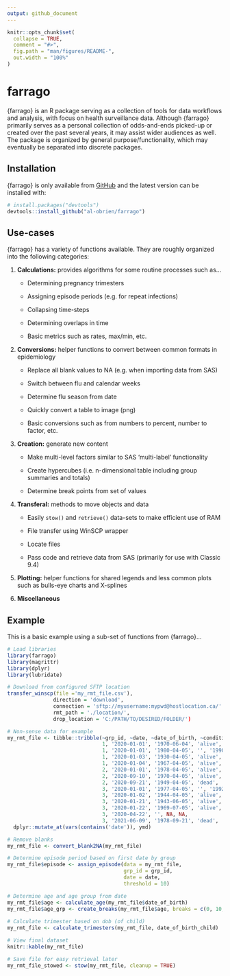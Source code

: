```yaml
---
output: github_document
---
```


<!-- README.md is generated from README.Rmd. Please edit that file -->

```r
knitr::opts_chunk$set(
  collapse = TRUE,
  comment = "#>",
  fig.path = "man/figures/README-",
  out.width = "100%"
)
```

# farrago

<!-- badges: start -->

<!-- badges: end -->

{farrago} is an R package serving as a collection of tools for data workflows and analysis, with focus on health surveillance data. Although {farrago} primarily serves as a personal collection of odds-and-ends picked-up or created over the past several years, it may assist wider audiences as well. The package is organized by general purpose/functionality, which may eventually be separated into discrete packages.

## Installation

{farrago} is only available from [GitHub](https://github.com/) and the latest version can be installed with:

``` r
# install.packages("devtools")
devtools::install_github("al-obrien/farrago")
```

## Use-cases

{farrago} has a variety of functions available. They are roughly organized into the following categories:

1.  **Calculations:** provides algorithms for some routine processes such as...

    -   Determining pregnancy trimesters

    -   Assigning episode periods (e.g. for repeat infections)

    -   Collapsing time-steps

    -   Determining overlaps in time

    -   Basic metrics such as rates, max/min, etc.

2.  **Conversions:** helper functions to convert between common formats in epidemiology

    -   Replace all blank values to NA (e.g. when importing data from SAS)

    -   Switch between flu and calendar weeks

    -   Determine flu season from date

    -   Quickly convert a table to image (png)

    -   Basic conversions such as from numbers to percent, number to factor, etc.

3.  **Creation:** generate new content

    -   Make multi-level factors similar to SAS 'multi-label' functionality

    -   Create hypercubes (i.e. n-dimensional table including group summaries and totals)

    -   Determine break points from set of values

4.  **Transferal:** methods to move objects and data

    -   Easily `stow()` and `retrieve()` data-sets to make efficient use of RAM

    -   File transfer using WinSCP wrapper

    -   Locate files

    -   Pass code and retrieve data from SAS (primarily for use with Classic 9.4)

5.  **Plotting:** helper functions for shared legends and less common plots such as bulls-eye charts and X-splines

6.  **Miscellaneous**

## Example

This is a basic example using a sub-set of functions from {farrago}...

```r
# Load libraries
library(farrago)
library(magrittr)
library(dplyr)
library(lubridate)
```


```r
# Download from configured SFTP location
transfer_winscp(file ='my_rmt_file.csv'),
               direction = 'download',
               connection = 'sftp://myusername:mypwd@hostlocation.ca/'
               rmt_path = './location/',
               drop_location = 'C:/PATH/TO/DESIRED/FOLDER/')
```

``` r
# Non-sense data for example
my_rmt_file <- tibble::tribble(~grp_id, ~date, ~date_of_birth, ~condition, ~date_of_birth_child, 
                               1, '2020-01-01', '1970-06-04', 'alive', '1991-01-01',
                               1, '2020-01-01', '1980-04-05', '', '1990-02-04',
                               1, '2020-01-03', '1930-04-05', 'alive', '',
                               1, '2020-01-04', '1967-04-05', 'alive', '1998-01-21',
                               2, '2020-01-01', '1978-04-05', 'alive', '1998-06-21',
                               2, '2020-09-10', '1970-04-05', 'alive', '1992-09-13',
                               2, '2020-09-21', '1949-04-05', 'dead', '1987-01-03',
                               3, '2020-01-01', '1977-04-05', '', '1992-01-21',
                               3, '2020-01-02', '1944-04-05', 'alive', '',
                               3, '2020-01-21', '1943-06-05', 'alive', '1967-09-12',
                               3, '2020-01-22', '1969-07-05', 'alive', '2006-12-21',
                               3, '2020-04-22', '', NA, NA,
                               3, '2021-06-09', '1978-09-21', 'dead', '1992-01-21') %>%
  dplyr::mutate_at(vars(contains('date')), ymd)

# Remove blanks
my_rmt_file <- convert_blank2NA(my_rmt_file)

# Determine episode period based on first date by group
my_rmt_file$episode <- assign_episode(data = my_rmt_file,
                                      grp_id = grp_id,
                                      date = date,
                                      threshold = 10)

# Determine age and age group from date
my_rmt_file$age <- calculate_age(my_rmt_file$date_of_birth)
my_rmt_file$age_grp <- create_breaks(my_rmt_file$age, breaks = c(0, 10, 20, 30, 40, 50, 60, 70, 80, 90), format = TRUE)
 
# Calculate trimester based on dob (of child)
my_rmt_file <- calculate_trimesters(my_rmt_file, date_of_birth_child)

# View final dataset
knitr::kable(my_rmt_file)

```

```r
# Save file for easy retrieval later
my_rmt_file_stowed <- stow(my_rmt_file, cleanup = TRUE)
```
